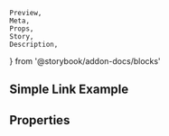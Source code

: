     Preview,
    Meta,
    Props,
    Story,
    Description,
} from '@storybook/addon-docs/blocks'

<Meta title="Atoms|Link" component={Link} />

<Description of={Link} />

## Simple Link Example

<Preview>
    <Story name="sample">
        <Sample />
    </Story>
</Preview>

## Properties

<Props of={Link} />

